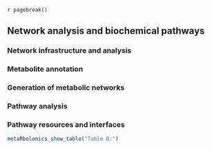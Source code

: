 `r pagebreak()`

## Network analysis and biochemical pathways

### Network infrastructure and analysis

### Metabolite annotation

### Generation of metabolic networks

### Pathway analysis

### Pathway resources and interfaces

```r
metaRbolomics_show_table("Table 8:")
```


